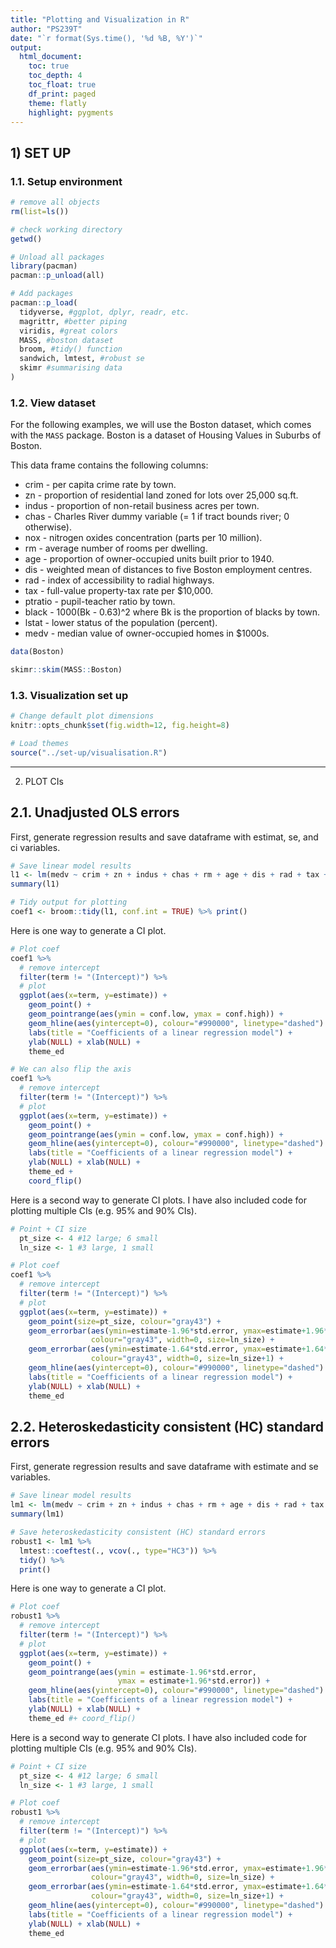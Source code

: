 ```yaml
---
title: "Plotting and Visualization in R"
author: "PS239T"
date: "`r format(Sys.time(), '%d %B, %Y')`"
output:
  html_document:
    toc: true
    toc_depth: 4
    toc_float: true
    df_print: paged
    theme: flatly
    highlight: pygments
---
```


## 1) SET UP

### 1.1. Setup environment

```r
# remove all objects
rm(list=ls())

# check working directory
getwd()

# Unload all packages 
library(pacman)
pacman::p_unload(all)

# Add packages 
pacman::p_load(
  tidyverse, #ggplot, dplyr, readr, etc.
  magrittr, #better piping 
  viridis, #great colors
  MASS, #boston dataset
  broom, #tidy() function
  sandwich, lmtest, #robust se 
  skimr #summarising data
)
```

### 1.2. View dataset

For the following examples, we will use the Boston dataset, which comes with the `MASS` package. Boston is a dataset of Housing Values in Suburbs of Boston. 

This data frame contains the following columns:

* crim - per capita crime rate by town.
* zn - proportion of residential land zoned for lots over 25,000 sq.ft.
* indus - proportion of non-retail business acres per town.
* chas - Charles River dummy variable (= 1 if tract bounds river; 0 otherwise).
* nox - nitrogen oxides concentration (parts per 10 million).
* rm - average number of rooms per dwelling.
* age - proportion of owner-occupied units built prior to 1940.
* dis - weighted mean of distances to five Boston employment centres.
* rad - index of accessibility to radial highways.
* tax - full-value property-tax rate per \$10,000.
* ptratio - pupil-teacher ratio by town.
* black - 1000(Bk - 0.63)^2 where Bk is the proportion of blacks by town.
* lstat - lower status of the population (percent).
* medv - median value of owner-occupied homes in \$1000s.

```r
data(Boston)

skimr::skim(MASS::Boston)
```

### 1.3. Visualization set up  

```r
# Change default plot dimensions
knitr::opts_chunk$set(fig.width=12, fig.height=8)

# Load themes
source("../set-up/visualisation.R")
```

******************************************

2) PLOT CIs

## 2.1. Unadjusted OLS errors 

First, generate regression results and save dataframe with estimat, se, and ci variables.
```r
# Save linear model results 
l1 <- lm(medv ~ crim + zn + indus + chas + rm + age + dis + rad + tax + ptratio + black + lstat, Boston)
summary(l1)

# Tidy output for plotting 
coef1 <- broom::tidy(l1, conf.int = TRUE) %>% print() 
```

Here is one way to generate a CI plot. 
```r
# Plot coef 
coef1 %>%
  # remove intercept 
  filter(term != "(Intercept)") %>%
  # plot 
  ggplot(aes(x=term, y=estimate)) + 
    geom_point() + 
    geom_pointrange(aes(ymin = conf.low, ymax = conf.high)) +
    geom_hline(aes(yintercept=0), colour="#990000", linetype="dashed") +
    labs(title = "Coefficients of a linear regression model") + 
    ylab(NULL) + xlab(NULL) + 
    theme_ed 

# We can also flip the axis 
coef1 %>%
  # remove intercept 
  filter(term != "(Intercept)") %>%
  # plot 
  ggplot(aes(x=term, y=estimate)) + 
    geom_point() + 
    geom_pointrange(aes(ymin = conf.low, ymax = conf.high)) +
    geom_hline(aes(yintercept=0), colour="#990000", linetype="dashed") +
    labs(title = "Coefficients of a linear regression model") + 
    ylab(NULL) + xlab(NULL) + 
    theme_ed + 
    coord_flip()
```

Here is a second way to generate CI plots. I have also included code for plotting multiple CIs (e.g. 95% and 90% CIs).
```r
# Point + CI size
  pt_size <- 4 #12 large; 6 small
  ln_size <- 1 #3 large, 1 small

# Plot coef 
coef1 %>%
  # remove intercept 
  filter(term != "(Intercept)") %>%
  # plot 
  ggplot(aes(x=term, y=estimate)) + 
    geom_point(size=pt_size, colour="gray43") +
    geom_errorbar(aes(ymin=estimate-1.96*std.error, ymax=estimate+1.96*std.error), 
                  colour="gray43", width=0, size=ln_size) +
    geom_errorbar(aes(ymin=estimate-1.64*std.error, ymax=estimate+1.64*std.error), 
                  colour="gray43", width=0, size=ln_size+1) +
    geom_hline(aes(yintercept=0), colour="#990000", linetype="dashed") +
    labs(title = "Coefficients of a linear regression model") + 
    ylab(NULL) + xlab(NULL) + 
    theme_ed
```


## 2.2. Heteroskedasticity consistent (HC) standard errors 

First, generate regression results and save dataframe with estimate and se variables.
```r
# Save linear model results 
lm1 <- lm(medv ~ crim + zn + indus + chas + rm + age + dis + rad + tax + ptratio + black + lstat, Boston)
summary(lm1)

# Save heteroskedasticity consistent (HC) standard errors 
robust1 <- lm1 %>% 
  lmtest::coeftest(., vcov(., type="HC3")) %>% 
  tidy() %>%
  print()
```

Here is one way to generate a CI plot. 
```r
# Plot coef 
robust1 %>%
  # remove intercept 
  filter(term != "(Intercept)") %>%
  # plot 
  ggplot(aes(x=term, y=estimate)) + 
    geom_point() + 
    geom_pointrange(aes(ymin = estimate-1.96*std.error, 
                        ymax = estimate+1.96*std.error)) +
    geom_hline(aes(yintercept=0), colour="#990000", linetype="dashed") +
    labs(title = "Coefficients of a linear regression model") + 
    ylab(NULL) + xlab(NULL) + 
    theme_ed #+ coord_flip()
```

Here is a second way to generate CI plots. I have also included code for plotting multiple CIs (e.g. 95% and 90% CIs).
```r
# Point + CI size
  pt_size <- 4 #12 large; 6 small
  ln_size <- 1 #3 large, 1 small

# Plot coef 
robust1 %>%
  # remove intercept 
  filter(term != "(Intercept)") %>%
  # plot 
  ggplot(aes(x=term, y=estimate)) + 
    geom_point(size=pt_size, colour="gray43") +
    geom_errorbar(aes(ymin=estimate-1.96*std.error, ymax=estimate+1.96*std.error), 
                  colour="gray43", width=0, size=ln_size) +
    geom_errorbar(aes(ymin=estimate-1.64*std.error, ymax=estimate+1.64*std.error), 
                  colour="gray43", width=0, size=ln_size+1) +
    geom_hline(aes(yintercept=0), colour="#990000", linetype="dashed") +
    labs(title = "Coefficients of a linear regression model") + 
    ylab(NULL) + xlab(NULL) + 
    theme_ed
```


















